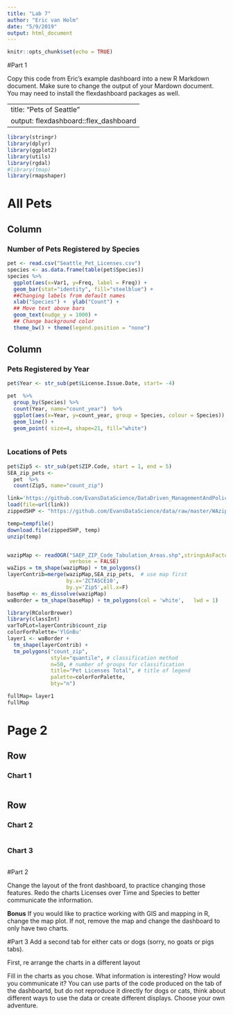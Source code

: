 ```yaml
---
title: "Lab 7"
author: "Eric van Holm"
date: "5/9/2019"
output: html_document
---
```


```r
knitr::opts_chunk$set(echo = TRUE)
```

#Part 1

Copy this code from Eric's example dashboard into a new R Markdown document. Make sure to change the output of your Mardown document. You may need to install the flexdashboard packages as well.

---
title: "Pets of Seattle"
output: flexdashboard::flex_dashboard
---

```r
library(stringr) 
library(dplyr)
library(ggplot2)
library(utils)
library(rgdal)
#library(tmap)
library(rmapshaper)

```

All Pets
=====================================  
    
Column {data-width=600}
-------------------------------------
    
### Number of Pets Registered by Species

    
    
```r
pet <- read.csv("Seattle_Pet_Licenses.csv")
species <- as.data.frame(table(pet$Species))
species %>%
  ggplot(aes(x=Var1, y=Freq, label = Freq)) +
  geom_bar(stat="identity", fill="steelblue") +
  ##Changing labels from default names
  xlab("Species") +  ylab("Count") +
  ## Move text above bars
  geom_text(nudge_y = 1000) +
  ## Change background color
  theme_bw() + theme(legend.position = "none")
```
   
Column {data-width=400}
-------------------------------------
   
### Pets Registered by Year


```r
pet$Year <- str_sub(pet$License.Issue.Date, start= -4)

pet  %>% 
  group_by(Species) %>% 
  count(Year, name="count_year")  %>% 
  ggplot(aes(x=Year, y=count_year, group = Species, colour = Species)) +
  geom_line() +
  geom_point( size=4, shape=21, fill="white")



```   
 
### Locations of Pets
    
```r
pet$Zip5 <- str_sub(pet$ZIP.Code, start = 1, end = 5)
SEA_zip_pets <- 
  pet  %>% 
  count(Zip5, name="count_zip") 

link='https://github.com/EvansDataScience/DataDriven_ManagementAndPolicy/raw/master/Session6/contriWA_2016.RData'
load(file=url(link))
zippedSHP <- "https://github.com/EvansDataScience/data/raw/master/WAzips.zip"

temp=tempfile()
download.file(zippedSHP, temp)
unzip(temp)


wazipMap <- readOGR("SAEP_ZIP_Code_Tabulation_Areas.shp",stringsAsFactors=F,
                    verbose = FALSE) 
waZips = tm_shape(wazipMap) + tm_polygons()
layerContrib=merge(wazipMap,SEA_zip_pets,  # use map first
                   by.x='ZCTA5CE10', 
                   by.y='Zip5',all.x=F)
baseMap <- ms_dissolve(wazipMap)
waBorder = tm_shape(baseMap) + tm_polygons(col = 'white',   lwd = 1)

library(RColorBrewer)
library(classInt)
varToPLot=layerContrib$count_zip
colorForPalette='YlGnBu'
layer1 <- waBorder +  
  tm_shape(layerContrib) +
  tm_polygons("count_zip", 
              style="quantile", # classification method
              n=50, # number of groups for classification
              title="Pet Licenses Total", # title of legend
              palette=colorForPalette,
              bty="n")

fullMap= layer1
fullMap
```

Page 2 {data-orientation=rows}
=====================================     
   
Row {data-height=600}
-------------------------------------

### Chart 1

```r
```

Row {data-height=400}
-------------------------------------
   
### Chart 2

```r
```   
    
### Chart 3

```r
```

#Part 2

Change the layout of the front dashboard, to practice changing those features. Redo the charts Licenses over Time and Species to better communicate the information. 

**Bonus**
If you would like to practice working with GIS and mapping in R, change the map plot. If not, remove the map and change the dashboard to only have two charts.

#Part 3
Add a second tab for either cats or dogs (sorry, no goats or pigs tabs).

First, re arrange the charts in a different layout 

Fill in the charts as you chose. What information is interesting? How would you communicate it? You can use parts of the code produced on the tab of the dashboartd, but do not reproduce it directly for dogs or cats, think about different ways to use the data or create different displays. Choose your own adventure. 